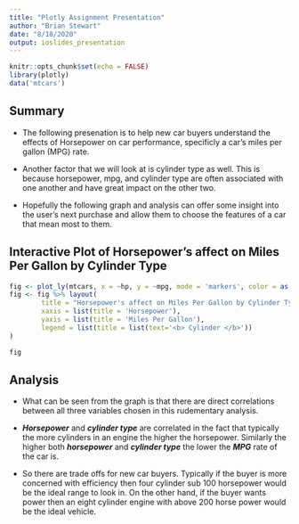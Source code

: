 ```yaml
---
title: "Plotly Assignment Presentation"
author: "Brian Stewart"
date: "8/18/2020"
output: ioslides_presentation
---
```


```r
knitr::opts_chunk$set(echo = FALSE)
library(plotly)
data('mtcars')
```


## Summary

- The following presenation is to help new car buyers understand the effects of Horsepower on car performance, specificly a car's miles per gallon (MPG) rate. 

- Another factor that we will look at is cylinder type as well. This is because horsepower, mpg, and cylinder type are often associated with one another and have great impact on the other two. 

- Hopefully the following graph and analysis can offer some insight into the user's next purchase and allow them to choose the features of a car that mean most to them. 

## Interactive Plot of Horsepower's affect on Miles Per Gallon by Cylinder Type

```r

fig <- plot_ly(mtcars, x = ~hp, y = ~mpg, mode = 'markers', color = as.factor(mtcars$cyl), type = 'scatter')
fig <- fig %>% layout(
        title = "Horsepower's affect on Miles Per Gallon by Cylinder Type",
        xaxis = list(title = 'Horsepower'),
        yaxis = list(title = 'Miles Per Gallon'),
        legend = list(title = list(text='<b> Cylinder </b>'))
)

fig
```

## Analysis

- What can be seen from the graph is that there are direct correlations between all three variables chosen in this rudementary analysis.

- ***Horsepower*** and ***cylinder type*** are correlated in the fact that typically the more cylinders in an engine the higher the horsepower. Similarly the higher both ***horsepower*** and ***cylinder type*** the lower the ***MPG*** rate of the car is.

- So there are trade offs for new car buyers. Typically if the buyer is more concerned with efficiency then four cylinder sub 100 horsepower would be the ideal range to look in. On the other hand, if the buyer wants power then an eight cylinder engine with above 200 horse power would be the ideal vehicle. 